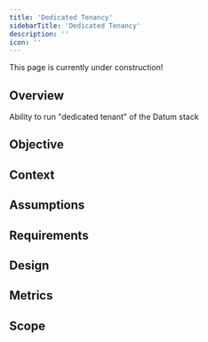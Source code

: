 ```yaml
---
title: 'Dedicated Tenancy'
sidebarTitle: 'Dedicated Tenancy'
description: ''
icon: ''
---
```

<Note>
    This page is currently under construction!
</Note>

## Overview

Ability to run "dedicated tenant" of the Datum stack

## Objective

## Context

## Assumptions

## Requirements

## Design

## Metrics

## Scope